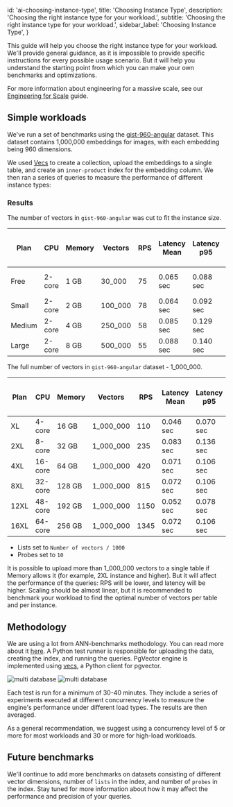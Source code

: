 
  id: 'ai-choosing-instance-type',
  title: 'Choosing Instance Type',
  description: 'Choosing the right instance type for your workload.',
  subtitle: 'Choosing the right instance type for your workload.',
  sidebar_label: 'Choosing Instance Type',
}

This guide will help you choose the right instance type for your workload. We'll provide general guidance, as it is impossible to provide specific instructions for every possible usage scenario. But it will help you understand the starting point from which you can make your own benchmarks and optimizations.

For more information about engineering for a massive scale, see our [Engineering for Scale](/docs/guides/ai/engineering-for-scale) guide.

## Simple workloads

We've run a set of benchmarks using the [gist-960-angular](http://corpus-texmex.irisa.fr/) dataset. This dataset contains 1,000,000 embeddings for images, with each embedding being 960 dimensions.

We used [Vecs](https://github.com/supabase/vecs) to create a collection, upload the embeddings to a single table, and create an `inner-product` index for the embedding column. We then ran a series of queries to measure the performance of different instance types:

### Results

The number of vectors in `gist-960-angular` was cut to fit the instance size.

| Plan   | CPU    | Memory | Vectors | RPS | Latency Mean | Latency p95 | CPU Usage - Max % | Memory Usage - Max |
| ------ | ------ | ------ | ------- | --- | ------------ | ----------- | ----------------- | ------------------ |
| Free   | 2-core | 1 GB   | 30_000  | 75  | 0.065 sec    | 0.088 sec   | 90%               | 1 GB + 100 Mb Swap |
| Small  | 2-core | 2 GB   | 100_000 | 78  | 0.064 sec    | 0.092 sec   | 80%               | 1.8 GB             |
| Medium | 2-core | 4 GB   | 250_000 | 58  | 0.085 sec    | 0.129 sec   | 90%               | 3.2 GB             |
| Large  | 2-core | 8 GB   | 500_000 | 55  | 0.088 sec    | 0.140 sec   | 90%               | 5 GB               |

The full number of vectors in `gist-960-angular` dataset - 1_000_000.

| Plan | CPU     | Memory | Vectors   | RPS  | Latency Mean | Latency p95 | CPU Usage - Max % | Memory Usage - Max |
| ---- | ------- | ------ | --------- | ---- | ------------ | ----------- | ----------------- | ------------------ |
| XL   | 4-core  | 16 GB  | 1_000_000 | 110  | 0.046 sec    | 0.070 sec   | 45%               | 14 GB              |
| 2XL  | 8-core  | 32 GB  | 1_000_000 | 235  | 0.083 sec    | 0.136 sec   | 33%               | 10 GB              |
| 4XL  | 16-core | 64 GB  | 1_000_000 | 420  | 0.071 sec    | 0.106 sec   | 45%               | 11 GB              |
| 8XL  | 32-core | 128 GB | 1_000_000 | 815  | 0.072 sec    | 0.106 sec   | 75%               | 13 GB              |
| 12XL | 48-core | 192 GB | 1_000_000 | 1150 | 0.052 sec    | 0.078 sec   | 70%               | 15.5 GB            |
| 16XL | 64-core | 256 GB | 1_000_000 | 1345 | 0.072 sec    | 0.106 sec   | 60%               | 17.5 GB            |

- Lists set to `Number of vectors / 1000`
- Probes set to `10`

<Admonition type="note">

It is possible to upload more than 1_000_000 vectors to a single table if Memory allows it (for example, 2XL instance and higher). But it will affect the performance of the queries: RPS will be lower, and latency will be higher. Scaling should be almost linear, but it is recommended to benchmark your workload to find the optimal number of vectors per table and per instance.

</Admonition>

## Methodology

We are using a lot from ANN-benchmarks methodology. You can read more about it [here](https://github.com/erikbern/ann-benchmarks). A Python test runner is responsible for uploading the data, creating the index, and running the queries. PgVector engine is implemented using [vecs](https://github.com/supabase/vecs), a Python client for pgvector.

<div>
  <img
    alt="multi database"
    className="dark:hidden"
    src="/docs/img/ai/instance-type/vecs-benchmark--light.png"
  />
  <img
    alt="multi database"
    className="hidden dark:block"
    src="/docs/img/ai/instance-type/vecs-benchmark--dark.png"
  />
</div>

Each test is run for a minimum of 30-40 minutes. They include a series of experiments executed at different concurrency levels to measure the engine's performance under different load types. The results are then averaged.

As a general recommendation, we suggest using a concurrency level of 5 or more for most workloads and 30 or more for high-load workloads.

## Future benchmarks

We'll continue to add more benchmarks on datasets consisting of different vector dimensions, number of `lists` in the index, and number of `probes` in the index. Stay tuned for more information about how it may affect the performance and precision of your queries.


